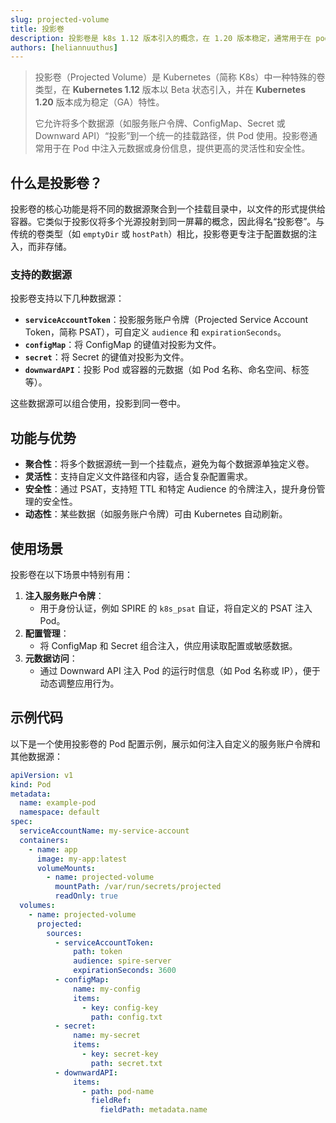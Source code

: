 ```yaml
---
slug: projected-volume
title: 投影卷
description: 投影卷是 k8s 1.12 版本引入的概念，在 1.20 版本稳定，通常用于在 pod 注入一些元数据或者 pod 身份信息
authors: [heliannuuthus]
---
```


> 投影卷（Projected Volume）是 Kubernetes（简称 K8s）中一种特殊的卷类型，在 **Kubernetes 1.12** 版本以 Beta 状态引入，并在 **Kubernetes 1.20** 版本成为稳定（GA）特性。
>
> 它允许将多个数据源（如服务账户令牌、ConfigMap、Secret 或 Downward API）“投影”到一个统一的挂载路径，供 Pod 使用。投影卷通常用于在 Pod 中注入元数据或身份信息，提供更高的灵活性和安全性。

## 什么是投影卷？

投影卷的核心功能是将不同的数据源聚合到一个挂载目录中，以文件的形式提供给容器。它类似于投影仪将多个光源投射到同一屏幕的概念，因此得名“投影卷”。与传统的卷类型（如 `emptyDir` 或 `hostPath`）相比，投影卷更专注于配置数据的注入，而非存储。

### 支持的数据源

投影卷支持以下几种数据源：

- **`serviceAccountToken`**：投影服务账户令牌（Projected Service Account Token，简称 PSAT），可自定义 `audience` 和 `expirationSeconds`。
- **`configMap`**：将 ConfigMap 的键值对投影为文件。
- **`secret`**：将 Secret 的键值对投影为文件。
- **`downwardAPI`**：投影 Pod 或容器的元数据（如 Pod 名称、命名空间、标签等）。

这些数据源可以组合使用，投影到同一卷中。

## 功能与优势

- **聚合性**：将多个数据源统一到一个挂载点，避免为每个数据源单独定义卷。
- **灵活性**：支持自定义文件路径和内容，适合复杂配置需求。
- **安全性**：通过 PSAT，支持短 TTL 和特定 Audience 的令牌注入，提升身份管理的安全性。
- **动态性**：某些数据（如服务账户令牌）可由 Kubernetes 自动刷新。

## 使用场景

投影卷在以下场景中特别有用：

1. **注入服务账户令牌**：
   - 用于身份认证，例如 SPIRE 的 `k8s_psat` 自证，将自定义的 PSAT 注入 Pod。
2. **配置管理**：
   - 将 ConfigMap 和 Secret 组合注入，供应用读取配置或敏感数据。
3. **元数据访问**：
   - 通过 Downward API 注入 Pod 的运行时信息（如 Pod 名称或 IP），便于动态调整应用行为。

## 示例代码

以下是一个使用投影卷的 Pod 配置示例，展示如何注入自定义的服务账户令牌和其他数据源：

```yaml
apiVersion: v1
kind: Pod
metadata:
  name: example-pod
  namespace: default
spec:
  serviceAccountName: my-service-account
  containers:
    - name: app
      image: my-app:latest
      volumeMounts:
        - name: projected-volume
          mountPath: /var/run/secrets/projected
          readOnly: true
  volumes:
    - name: projected-volume
      projected:
        sources:
          - serviceAccountToken:
              path: token
              audience: spire-server
              expirationSeconds: 3600
          - configMap:
              name: my-config
              items:
                - key: config-key
                  path: config.txt
          - secret:
              name: my-secret
              items:
                - key: secret-key
                  path: secret.txt
          - downwardAPI:
              items:
                - path: pod-name
                  fieldRef:
                    fieldPath: metadata.name
```
